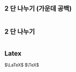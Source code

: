 
## 2 단 나누기 (가운데 공백)

:::::{.columns}
:::{.column width=45%}

:::

:::{.column width=5%}

:::

:::{.column}

:::
:::::

## 2 단 나누기

:::::{.columns}
:::{.column}

:::


:::{.column}

:::
:::::

## Latex

$\LaTeX$
$\TeX$
